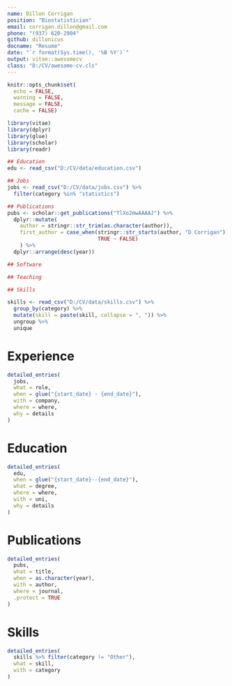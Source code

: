 ---
name: Dillon Corrigan
position: "Biostatistician"
email: corrigan.dillon@gmail.com
phone: "(937) 620-2904"
github: dillonicus
docname: "Resume"
date: "`r format(Sys.time(), '%B %Y')`"
output: vitae::awesomecv
class: "D:/CV/awesome-cv.cls"
---

```{r setup, include=FALSE}
knitr::opts_chunk$set(
  echo = FALSE, 
  warning = FALSE, 
  message = FALSE,
  cache = FALSE)

library(vitae)
library(dplyr)
library(glue)
library(scholar)
library(readr)
```

```{r get data, include = FALSE}

## Education
edu <- read_csv("D:/CV/data/education.csv")

## Jobs
jobs <- read_csv("D:/CV/data/jobs.csv") %>% 
  filter(category %in% "statistics")

## Publications
pubs <- scholar::get_publications("TlXo2mwAAAAJ") %>%
  dplyr::mutate(
    author = stringr::str_trim(as.character(author)),
    first_author = case_when(stringr::str_starts(author, "D Corrigan") ~ TRUE,
                             TRUE ~ FALSE)
    ) %>%
  dplyr::arrange(desc(year))

## Software

## Teaching

## Skills

skills <- read_csv("D:/CV/data/skills.csv") %>%
  group_by(category) %>%
  mutate(skill = paste(skill, collapse = ", ")) %>%
  ungroup %>%
  unique

```

# Experience

```{r}
detailed_entries(
  jobs,
  what = role,
  when = glue("{start_date} - {end_date}"),
  with = company,
  where = where,
  why = details
)
```

# Education
```{r}
detailed_entries(
  edu,
  when = glue("{start_date}--{end_date}"),
  what = degree,
  where = where,
  with = uni,
  why = details
)
```

# Publications

```{r}
detailed_entries(
  pubs,
  what = title,
  when = as.character(year),
  with = author,
  where = journal,
  .protect = TRUE
)
```
# Skills

```{r}
detailed_entries(
  skills %>% filter(category != "Other"),
  what = skill,
  with = category
)
```

